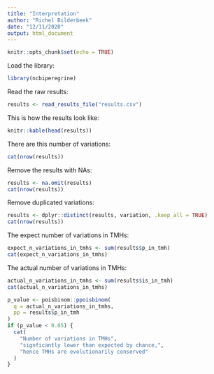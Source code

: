 ```yaml
---
title: "Interpretation"
author: "Richel Bilderbeek"
date: "12/11/2020"
output: html_document
---
```


```r
knitr::opts_chunk$set(echo = TRUE)
```

Load the library:

```r
library(ncbiperegrine)
```

Read the raw results:

```r
results <- read_results_file("results.csv")
```

This is how the results look like:

```r
knitr::kable(head(results))
```

There are this number of variations:

```r
cat(nrow(results))
```

Remove the results with NAs:

```r
results <- na.omit(results)
cat(nrow(results))
```


Remove duplicated variations:

```r
results <- dplyr::distinct(results, variation, .keep_all = TRUE)
cat(nrow(results))
```
The expect number of variations in TMHs:

```r
expect_n_variations_in_tmhs <- sum(results$p_in_tmh)
cat(expect_n_variations_in_tmhs)
```
The actual number of variations in TMHs:

```r
actual_n_variations_in_tmhs <- sum(results$is_in_tmh)
cat(actual_n_variations_in_tmhs)
```

```r
p_value <- poisbinom::ppoisbinom(
  q = actual_n_variations_in_tmhs,
  pp = results$p_in_tmh
)
if (p_value < 0.05) {
  cat(
    "Number of variations in TMHs",
    "signficantly lower than expected by chance,",
    "hence TMHs are evolutionarily conserved"
  )  
}
```
